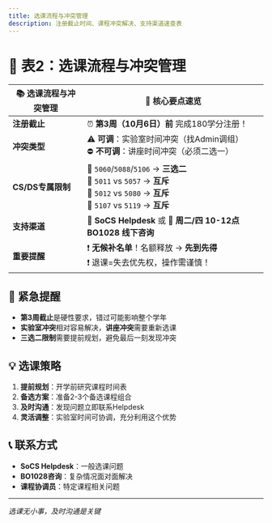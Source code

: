 ```yaml
---
title: 选课流程与冲突管理
description: 注册截止时间、课程冲突解决、支持渠道速查表
---
```


# 📌 表2：选课流程与冲突管理

| **📚 选课流程与冲突管理** | **📌 核心要点速览** |
|--------------------------|---------------------|
| **注册截止** | ⏰ **第3周（10月6日）前** 完成180学分注册！ |
| **冲突类型** | ⚠️ **可调**：实验室时间冲突（找Admin调组）<br/>⛔ **不可调**：讲座时间冲突（必须二选一） |
| **CS/DS专属限制** | 🚫 `5060`/`5088`/`5106` → **三选二**<br/>🚫 `5011` vs `5057` → **互斥**<br/>🚫 `5012` vs `5080` → **互斥**<br/>🚫 `5107` vs `5119` → **互斥** |
| **支持渠道** | 💬 **SoCS Helpdesk** 或 📍 **周二/四 10-12点 BO1028 线下咨询** |
| **重要提醒** | ❗ **无候补名单**！名额释放 → **先到先得**<br/>❗ 退课=失去优先权，操作需谨慎！ |

## 🚨 紧急提醒

- **第3周截止**是硬性要求，错过可能影响整个学年
- **实验室冲突**相对容易解决，**讲座冲突**需要重新选课
- **三选二限制**需要提前规划，避免最后一刻发现冲突

## 💡 选课策略

1. **提前规划**：开学前研究课程时间表
2. **备选方案**：准备2-3个备选课程组合
3. **及时沟通**：发现问题立即联系Helpdesk
4. **灵活调整**：实验室时间可协调，充分利用这个优势

## 📞 联系方式

- **SoCS Helpdesk**：一般选课问题
- **BO1028咨询**：复杂情况面对面解决
- **课程协调员**：特定课程相关问题

---

*选课无小事，及时沟通是关键*
